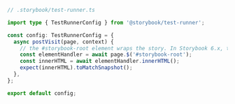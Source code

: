 ```ts
// .storybook/test-runner.ts

import type { TestRunnerConfig } from '@storybook/test-runner';

const config: TestRunnerConfig = {
  async postVisit(page, context) {
    // the #storybook-root element wraps the story. In Storybook 6.x, the selector is #root
    const elementHandler = await page.$('#storybook-root');
    const innerHTML = await elementHandler.innerHTML();
    expect(innerHTML).toMatchSnapshot();
  },
};

export default config;
```